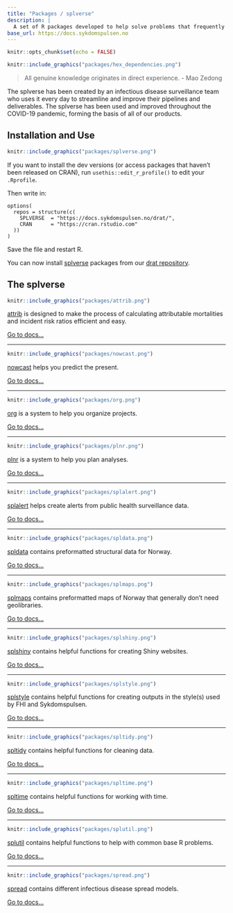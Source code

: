 ```yaml
---
title: "Packages / splverse"
description: |
  A set of R packages developed to help solve problems that frequently occur when performing infectious disease surveillance.
base_url: https://docs.sykdomspulsen.no
---
```


```r
knitr::opts_chunk$set(echo = FALSE)
```

```r
knitr::include_graphics("packages/hex_dependencies.png")
```

> All genuine knowledge originates in direct experience.
> - Mao Zedong

The splverse has been created by an infectious disease surveillance team who uses it every day to streamline and improve their pipelines and deliverables. The splverse has been used and improved throughout the COVID-19 pandemic, forming the basis of all of our products.

## Installation and Use

```r
knitr::include_graphics("packages/splverse.png")
```

If you want to install the dev versions (or access packages that haven't been released on CRAN), run `usethis::edit_r_profile()` to edit your `.Rprofile`. 

Then write in:

```
options(
  repos = structure(c(
    SPLVERSE  = "https://docs.sykdomspulsen.no/drat/",
    CRAN      = "https://cran.rstudio.com"
  ))
)
```

Save the file and restart R.

You can now install [splverse](https://docs.sykdomspulsen.no/packages) packages from our [drat repository](https://docs.sykdomspulsen.no/drat).

## The splverse

```r
knitr::include_graphics("packages/attrib.png")
```

[attrib](./attrib) is designed to make the process of calculating attributable mortalities and incident risk ratios efficient and easy.

[Go to docs...](./attrib)

***

```r
knitr::include_graphics("packages/nowcast.png")
```

[nowcast](./nowcast) helps you predict the present.

[Go to docs...](./nowcast)

***

```r
knitr::include_graphics("packages/org.png")
```

[org](./org) is a system to help you organize projects.

[Go to docs...](./org)

***

```r
knitr::include_graphics("packages/plnr.png")
```

[plnr](./plnr) is a system to help you plan analyses.

[Go to docs...](./plnr)

***

```r
knitr::include_graphics("packages/splalert.png")
```

[splalert](./splalert) helps create alerts from public health surveillance data.

[Go to docs...](./splalert)

***

```r
knitr::include_graphics("packages/spldata.png")
```

[spldata](./spldata) contains preformatted structural data for Norway.

[Go to docs...](./spldata)

***

```r
knitr::include_graphics("packages/splmaps.png")
```

[splmaps](./splmaps) contains preformatted maps of Norway that generally don't need geolibraries.

[Go to docs...](./splmaps)

***

```r
knitr::include_graphics("packages/splshiny.png")
```

[splshiny](./splshiny) contains helpful functions for creating Shiny websites.

[Go to docs...](./splshiny)

***

```r
knitr::include_graphics("packages/splstyle.png")
```

[splstyle](./splstyle) contains helpful functions for creating outputs in the style(s) used by FHI and Sykdomspulsen.

[Go to docs...](./splstyle)

***

```r
knitr::include_graphics("packages/spltidy.png")
```

[spltidy](./spltidy) contains helpful functions for cleaning data.

[Go to docs...](./spltidy)

***

```r
knitr::include_graphics("packages/spltime.png")
```

[spltime](./spltime) contains helpful functions for working with time.

[Go to docs...](./spltime)

***

```r
knitr::include_graphics("packages/splutil.png")
```

[splutil](./splutil) contains helpful functions to help with common base R problems.

[Go to docs...](./splutil)

***

```r
knitr::include_graphics("packages/spread.png")
```

[spread](./spread) contains different infectious disease spread models.

[Go to docs...](./spread)




